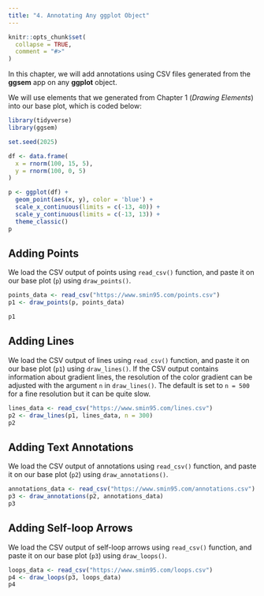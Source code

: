 ```yaml
---
title: "4. Annotating Any ggplot Object"
---
```


```r
knitr::opts_chunk$set(
  collapse = TRUE,
  comment = "#>"
)
```

In this chapter, we will add annotations using CSV files generated from the **ggsem** app on any  **ggplot** object.

We will use elements that we generated from Chapter 1 (*Drawing Elements*) into our base plot, which is coded below:

```r
library(tidyverse)
library(ggsem)

set.seed(2025)

df <- data.frame(
  x = rnorm(100, 15, 5),
  y = rnorm(100, 0, 5)
)

p <- ggplot(df) +
  geom_point(aes(x, y), color = 'blue') +
  scale_x_continuous(limits = c(-13, 40)) +
  scale_y_continuous(limits = c(-13, 13)) +
  theme_classic()
p
```

## Adding Points

We load the CSV output of points using `read_csv()` function, and paste it on our base plot (`p`) using `draw_points()`. 

```r
points_data <- read_csv("https://www.smin95.com/points.csv")
p1 <- draw_points(p, points_data)

p1
```


## Adding Lines

We load the CSV output of lines using `read_csv()` function, and paste it on our base plot (`p1`) using `draw_lines()`. If the CSV output contains information about gradient lines, the resolution of the color gradient can be adjusted with the argument `n` in `draw_lines()`. The default is set to `n = 500` for a fine resolution but it can be quite slow.

```r
lines_data <- read_csv("https://www.smin95.com/lines.csv")
p2 <- draw_lines(p1, lines_data, n = 300)
p2
```

## Adding Text Annotations

We load the CSV output of annotations using `read_csv()` function, and paste it on our base plot (`p2`) using `draw_annotations()`. 

```r
annotations_data <- read_csv("https://www.smin95.com/annotations.csv")
p3 <- draw_annotations(p2, annotations_data)
p3
```


## Adding Self-loop Arrows

We load the CSV output of self-loop arrows using `read_csv()` function, and paste it on our base plot (`p3`) using `draw_loops()`. 

```r
loops_data <- read_csv("https://www.smin95.com/loops.csv")
p4 <- draw_loops(p3, loops_data)
p4
```
